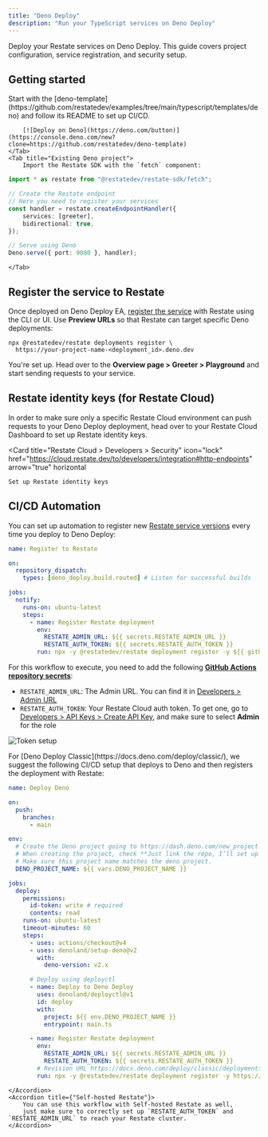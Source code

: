 ```yaml
---
title: "Deno Deploy"
description: "Run your TypeScript services on Deno Deploy"
---
```



Deploy your Restate services on Deno Deploy.
This guide covers project configuration, service registration, and security setup.

## Getting started

<Tabs>
    <Tab title="New project">
        Start with the [deno-template](https://github.com/restatedev/examples/tree/main/typescript/templates/deno) and follow its README to set up CI/CD.

        [![Deploy on Deno](https://deno.com/button)](https://console.deno.com/new?clone=https://github.com/restatedev/deno-template)
    </Tab>
    <Tab title="Existing Deno project">
        Import the Restate SDK with the `fetch` component:

```typescript
import * as restate from "@restatedev/restate-sdk/fetch";

// Create the Restate endpoint
// Here you need to register your services
const handler = restate.createEndpointHandler({
    services: [greeter],
    bidirectional: true,
});

// Serve using Deno
Deno.serve({ port: 9080 }, handler);
```
    </Tab>
</Tabs>

## Register the service to Restate

Once deployed on Deno Deploy EA, [register the service](/services/versioning) with Restate using the CLI or UI. Use **Preview URLs** so that Restate can target specific Deno deployments:

```shell
npx @restatedev/restate deployments register \
  https://your-project-name-<deployment_id>.deno.dev
```

You're set up. Head over to the **Overview page > Greeter > Playground** and start sending requests to your service.

## Restate identity keys (for Restate Cloud)

In order to make sure only a specific Restate Cloud environment can push requests to your Deno Deploy deployment,
head over to your Restate Cloud Dashboard to set up Restate identity keys.

<Card
    title="Restate Cloud > Developers > Security"
    icon="lock"
    href="https://cloud.restate.dev/to/developers/integration#http-endpoints"
    arrow="true"
    horizontal
>
    Set up Restate identity keys
</Card>

## CI/CD Automation

You can set up automation to register new [Restate service versions](/services/versioning) every time you deploy to Deno Deploy:

```yml
name: Register to Restate

on:
  repository_dispatch:
    types: [deno_deploy.build.routed] # Listen for successful builds

jobs:
  notify:
    runs-on: ubuntu-latest
    steps:
      - name: Register Restate deployment
        env:
          RESTATE_ADMIN_URL: ${{ secrets.RESTATE_ADMIN_URL }}
          RESTATE_AUTH_TOKEN: ${{ secrets.RESTATE_AUTH_TOKEN }}
        run: npx -y @restatedev/restate deployment register -y ${{ github.event.client_payload.revision.preview_url }}
```

For this workflow to execute, you need to add the following [**GitHub Actions repository secrets**](https://docs.github.com/en/actions/how-tos/write-workflows/choose-what-workflows-do/use-secrets):
- `RESTATE_ADMIN_URL`: The Admin URL. You can find it in [Developers > Admin URL](https://cloud.restate.dev/to/developers/integration#admin)
- `RESTATE_AUTH_TOKEN`: Your Restate Cloud auth token. To get one, go to [Developers > API Keys > Create API Key](https://cloud.restate.dev/to/developers/integration?createApiKey=true&createApiKeyDescription=deployment-key&createApiKeyRole=rst:role::AdminAccess), and make sure to select **Admin** for the role

![Token setup](/img/services/deploy/deployment-token.png)

<AccordionGroup>
    <Accordion title={"Deno Deploy Classic"}>
        For [Deno Deploy Classic](https://docs.deno.com/deploy/classic/), we suggest the following CI/CD setup that deploys to Deno and then registers the deployment with Restate:

```yml
name: Deploy Deno

on:
  push:
    branches:
      - main

env:
  # Create the Deno project going to https://dash.deno.com/new_project linking this repository.
  # When creating the project, check **Just link the repo, I’ll set up GitHub Actions myself**.
  # Make sure this project name matches the deno project.
  DENO_PROJECT_NAME: ${{ vars.DENO_PROJECT_NAME }}

jobs:
  deploy:
    permissions:
      id-token: write # required
      contents: read
    runs-on: ubuntu-latest
    timeout-minutes: 60
    steps:
      - uses: actions/checkout@v4
      - uses: denoland/setup-deno@v2
        with:
          deno-version: v2.x

      # Deploy using deployctl
      - name: Deploy to Deno Deploy
        uses: denoland/deployctl@v1
        id: deploy
        with:
          project: ${{ env.DENO_PROJECT_NAME }}
          entrypoint: main.ts

      - name: Register Restate deployment
        env:
          RESTATE_ADMIN_URL: ${{ secrets.RESTATE_ADMIN_URL }}
          RESTATE_AUTH_TOKEN: ${{ secrets.RESTATE_AUTH_TOKEN }}
        # Revision URL https://docs.deno.com/deploy/classic/deployments/#production-vs.-preview-deployments
        run: npx -y @restatedev/restate deployment register -y https://${{ env.DENO_PROJECT_NAME }}-${{ steps.deploy.outputs.deployment-id }}.deno.dev
```
    </Accordion>
    <Accordion title={"Self-hosted Restate"}>
        You can use this workflow with Self-hosted Restate as well,
        just make sure to correctly set up `RESTATE_AUTH_TOKEN` and `RESTATE_ADMIN_URL` to reach your Restate cluster.
    </Accordion>
</AccordionGroup>

